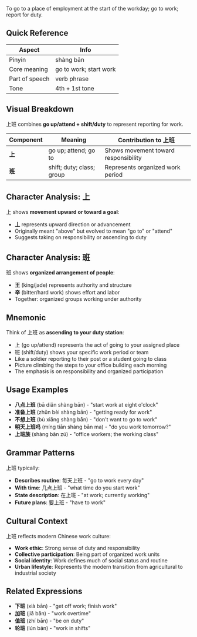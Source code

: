 To go to a place of employment at the start of the workday; go to work; report for duty.

## Quick Reference

| Aspect         | Info                        |
| -------------- | --------------------------- |
| Pinyin         | shàng bān                   |
| Core meaning   | go to work; start work      |
| Part of speech | verb phrase                 |
| Tone           | 4th + 1st tone              |

## Visual Breakdown

上班 combines **go up/attend + shift/duty** to represent reporting for work.

| Component | Meaning                    | Contribution to 上班                |
| --------- | -------------------------- | ----------------------------------- |
| **上**    | go up; attend; go to       | Shows movement toward responsibility |
| **班**    | shift; duty; class; group  | Represents organized work period    |

## Character Analysis: 上

上 shows **movement upward or toward a goal**:
- **丄** represents upward direction or advancement
- Originally meant "above" but evolved to mean "go to" or "attend"
- Suggests taking on responsibility or ascending to duty

## Character Analysis: 班

班 shows **organized arrangement of people**:
- **王** (king/jade) represents authority and structure
- **辛** (bitter/hard work) shows effort and labor
- Together: organized groups working under authority

## Mnemonic

Think of 上班 as **ascending to your duty station**:

- 上 (go up/attend) represents the act of going to your assigned place
- 班 (shift/duty) shows your specific work period or team
- Like a soldier reporting to their post or a student going to class
- Picture climbing the steps to your office building each morning
- The emphasis is on responsibility and organized participation

## Usage Examples

- **八点上班** (bā diǎn shàng bān) - "start work at eight o'clock"
- **准备上班** (zhǔn bèi shàng bān) - "getting ready for work"
- **不想上班** (bù xiǎng shàng bān) - "don't want to go to work"
- **明天上班吗** (míng tiān shàng bān ma) - "do you work tomorrow?"
- **上班族** (shàng bān zú) - "office workers; the working class"

## Grammar Patterns

上班 typically:

- **Describes routine**: 每天上班 - "go to work every day"
- **With time**: 几点上班 - "what time do you start work"
- **State description**: 在上班 - "at work; currently working"
- **Future plans**: 要上班 - "have to work"

## Cultural Context

上班 reflects modern Chinese work culture:

- **Work ethic**: Strong sense of duty and responsibility
- **Collective participation**: Being part of organized work units
- **Social identity**: Work defines much of social status and routine
- **Urban lifestyle**: Represents the modern transition from agricultural to industrial society

## Related Expressions

- **下班** (xià bān) - "get off work; finish work"
- **加班** (jiā bān) - "work overtime"
- **值班** (zhí bān) - "be on duty"
- **轮班** (lún bān) - "work in shifts"
